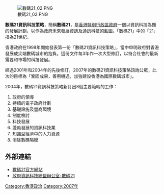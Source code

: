 {{noteTA
|T=zh:數碼21資訊科技策略;zh-hans:数码21资讯科技策略;zh-hk:數碼21資訊科技策略;zh-tw:數碼21資訊科技策略;
|1=zh:數碼; zh-hans:数码; zh-hant:數碼;
}}
[[File:數碼21_02.PNG|thumb]]

'''數碼21資訊科技策略'''，簡稱'''數碼21'''，是[[香港特別行政區政府|香港特別行政區政府]]一個以資訊科技為題的發展計劃，以作為政府未來發展資訊及通訊科技的藍圖。「數碼21」中的「21」指為21世紀。

香港政府在1998年開始發表第一份「數碼21資訊科技策略」，當中申明政府對香港發展成尖端數碼城市的抱負。這份文件每3年作一次大型修訂，以符合社會的最新需要和市場的科技發展。

經過2001年和2004年的先後修訂，2007年的數碼21資訊科技策略諮詢公眾，此次的目標為「鞏固成果，善用機遇，加強建設香港為國際數碼城市」。

2004年，數碼21資訊科技策略新訂出8個主要範疇的工作：
#政府的領導
#持續的電子政府計劃
#基礎設施及營商環境
#制度檢討
#科技發展
#蓬勃發展的資訊科技業
#知識型經濟中的人力資源
#消除數碼隔膜

==外部連結==
*[http://www.info.gov.hk/digital21/ 數碼21官方網站] {{Wayback|url=http://www.info.gov.hk/digital21/ |date=20110427060537 }}
*[https://web.archive.org/web/20061209054133/http://www.ogcio.gov.hk/chi/digital/cdigital.htm 政府資訊科技總監辦公室-數碼21]

[[Category:香港政治|Category:香港政治]]
[[Category:2007年|Category:2007年]]